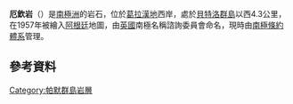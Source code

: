 {{coord|65|19|S|64|16|W|display=title}}

'''厄欽岩'''（{{lang-en|Urchin Rock}}）是[[南極洲|南極洲]]的岩石，位於[[葛拉漢地|葛拉漢地]]西岸，處於[[貝特洛群島|貝特洛群島]]以西4.3公里，在1957年被繪入[[阿根廷|阿根廷]]地圖，由[[英國|英國]]南極名稱諮詢委員會命名，現時由[[南極條約體系|南極條約體系]]管理。

==參考資料==
{{usgs-gazetteer}}

{{DEFAULTSORT:Urchin Rock}}
[[Category:帕默群島岩層|Category:帕默群島岩層]]


{{PalmerArchipelago-geo-stub}}